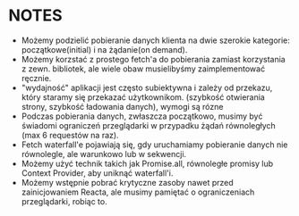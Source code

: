 # NOTES

- Możemy podzielić pobieranie danych klienta na dwie szerokie kategorie: początkowe(initial) i na żądanie(on demand).
- Możemy korzstać z prostego fetch'a do pobierania zamiast korzystania z zewn. bibliotek, ale wiele obaw musielibyśmy zaimplementować ręcznie.
- "wydajność" aplikacji jest często subiektywna i zależy od przekazu, który staramy się przekazać użytkownikom. (szybkość otwierania strony, szybkość ładowania danych), wymogi są rózne
- Podczas pobierania danych, zwłaszcza początkowo, musimy być świadomi ograniczeń przeglądarki w przypadku żądań równoległych (max 6 requestów na raz).
- Fetch waterfall'e pojawiają się, gdy uruchamiamy pobieranie danych nie równolegle, ale warunkowo lub w sekwencji.
- Możemy użyć technik takich jak Promise.all, równoległe promisy lub Context Provider, aby uniknąć waterfall'i.
- Możemy wstępnie pobrać krytyczne zasoby nawet przed zainicjowaniem Reacta, ale musimy pamiętać o ograniczeniach przeglądarki, robiąc to.
